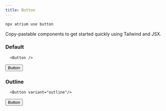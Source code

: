 ```yaml
---
title: Button
---
```



```bash
npx atrium use button
```

Copy-pastable components to get started quickly using Tailwind and JSX.

### Default
```tsx
  <Button />
```
<div class="not-content">
  <Button>
    Button
  </Button>
</div>

### Outline
```tsx
  <Button variant="outline"/>
```

<div class="not-content">
  <Button variant="outline">
    Button
  </Button>
</div>
